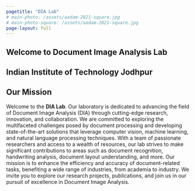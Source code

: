 ```yaml
---
pagetitle: "DIA Lab"
# main-photo: /assets/aadam-2021-square.jpg
# main-photo-square: /assets/aadam-2021-square.jpg
page-layout: full
---
```


::: {.hero}
# Welcome to Document Image Analysis Lab
## Indian Institute of Technology Jodhpur

## Our Mission

Welcome to the **DIA Lab**. Our laboratory is dedicated to advancing the field of Document Image Analysis (DIA) through cutting-edge research, innovation, and collaboration. We are committed to exploring the multifaceted challenges posed by document processing and developing state-of-the-art solutions that leverage computer vision, machine learning, and natural language processing techniques. With a team of passionate researchers and access to a wealth of resources, our lab strives to make significant contributions to areas such as document recognition, handwriting analysis, document layout understanding, and more. Our mission is to enhance the efficiency and accuracy of document-related tasks, benefiting a wide range of industries, from academia to industry. We invite you to explore our research projects, publications, and join us in our pursuit of excellence in Document Image Analysis.
:::

